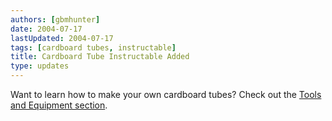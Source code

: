 ```yaml
---
authors: [gbmhunter]
date: 2004-07-17
lastUpdated: 2004-07-17
tags: [cardboard tubes, instructable]
title: Cardboard Tube Instructable Added
type: updates
---
```


Want to learn how to make your own cardboard tubes? Check out the <a href="/pyrotechnics/making-your-own-cardboard-tubes/">Tools and Equipment section</a>.
